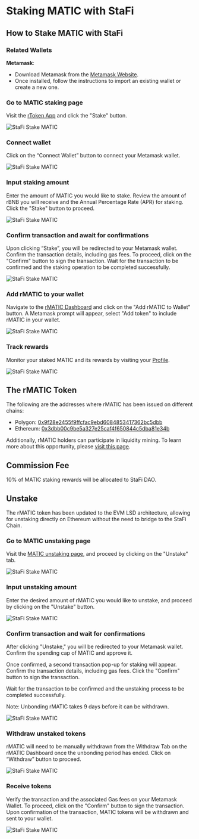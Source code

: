 # Staking MATIC with StaFi


## How to Stake MATIC with StaFi

### Related Wallets

**Metamask**:

- Download Metamask from the [Metamask Website](https://metamask.io/).
- Once installed, follow the instructions to import an existing wallet or create a new one.

<Steps>

### Go to MATIC staking page

Visit the [rToken App](https://app.stafi.io/gallery/all) and click the "Stake" button.

![StaFi Stake MATIC](/image/stakingunstakingevmmatic_1-new.png)

### Connect wallet

Click on the “Connect Wallet” button to connect your Metamask wallet.

![StaFi Stake MATIC](/image/stakingunstakingevmmatic_2-new.png)

### Input staking amount

Enter the amount of MATIC you would like to stake. Review the amount of rBNB you will receive and the Annual Percentage Rate (APR) for staking. Click the "Stake" button to proceed.

![StaFi Stake MATIC](/image/stakingunstakingevmmatic_3.png)

### Confirm transaction and await for confirmations

Upon clicking “Stake”, you will be redirected to your Metamask wallet. Confirm the transaction details, including gas fees. To proceed, click on the "Confirm" button to sign the transaction. Wait for the transaction to be confirmed and the staking operation to be completed successfully.

![StaFi Stake MATIC](/image/stakingunstakingevmmatic_4.png)

### Add rMATIC to your wallet

Navigate to the [rMATIC Dashboard](https://app.stafi.io/gallery/evm/MATIC?net=ERC20) and click on the "Add rMATIC to Wallet" button. A Metamask prompt will appear, select "Add token" to include rMATIC in your wallet.

![StaFi Stake MATIC](/image/stakingunstakingevmmatic_5.png)

### Track rewards

Monitor your staked MATIC and its rewards by visiting your [Profile](https://app.stafi.io/profile/evm?net=ERC20).

![StaFi Stake MATIC](/image/stakingunstakingevmmatic_6.png)

</Steps>

## The rMATIC Token

The following are the addresses where rMATIC has been issued on different chains:

- Polygon: [0x9f28e2455f9ffcfac9ebd6084853417362bc5dbb](https://polygonscan.com/token/0x9f28e2455f9ffcfac9ebd6084853417362bc5dbb)
- Ethereum: [0x3dbb00c9be5a327e25caf4f650844c5dba81e34b](https://etherscan.io/token/0x3dbb00c9be5a327e25caf4f650844c5dba81e34b)

Additionally, rMATIC holders can participate in liquidity mining. To learn more about this opportunity, please [visit this page](https://app.stafi.io/pool/evm?net=ERC20).

## Commission Fee

10% of MATIC staking rewards will be allocated to StaFi DAO.

## Unstake

<Callout type="info">
The rMATIC token has been updated to the EVM LSD architecture, allowing for unstaking directly on Ethereum without the need to bridge to the StaFi Chain.
</Callout>

<Steps>

### Go to MATIC unstaking page

Visit the [MATIC unstaking page](https://app.stafi.io/gallery/evm/MATIC?net=ERC20&tab=unstake), and proceed by clicking on the "Unstake" tab.

![StaFi Stake MATIC](/image/stakingunstakingevmmatic_7.png)

### Input unstaking amount

Enter the desired amount of rMATIC you would like to unstake, and proceed by clicking on the "Unstake" button.

![StaFi Stake MATIC](/image/stakingunstakingevmmatic_8.png)

### Confirm transaction and wait for confirmations

After clicking "Unstake," you will be redirected to your Metamask wallet. Confirm the spending cap of MATIC and approve it.

Once confirmed, a second transaction pop-up for staking will appear. Confirm the transaction details, including gas fees. Click the "Confirm" button to sign the transaction. 

Wait for the transaction to be confirmed and the unstaking process to be completed successfully.

<Callout type="info">
Note: Unbonding rMATIC takes 9 days before it can be withdrawn.
</Callout>

![StaFi Stake MATIC](/image/stakingunstakingevmmatic_9.png)

### Withdraw unstaked tokens

rMATIC will need to be manually withdrawn from the Withdraw Tab on the rMATIC Dashboard once the unbonding period has ended. Click on “Withdraw” button to proceed.

![StaFi Stake MATIC](/image/stakingunstakingevmmatic_10.png)

### Receive tokens

Verify the transaction and the associated Gas fees on your Metamask Wallet. To proceed, click on the "Confirm" button to sign the transaction. Upon confirmation of the transaction, MATIC tokens will be withdrawn and sent to your wallet.

![StaFi Stake MATIC](/image/stakingunstakingevmmatic_11.png)

</Steps>
